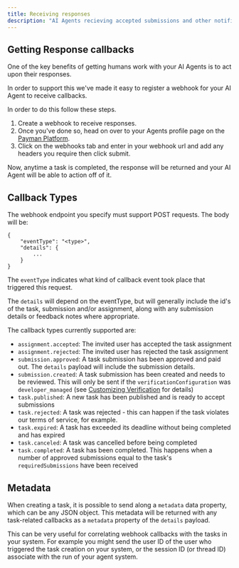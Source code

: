 ```yaml
---
title: Receiving responses
description: "AI Agents recieving accepted submissions and other notifications"
---
```


## Getting Response callbacks

One of the key benefits of getting humans work with your AI Agents is to act upon their responses.

In order to support this we've made it easy to register a webhook for your AI Agent to receive callbacks.

In order to do this follow these steps.

1. Create a webhook to receive responses.
2. Once you've done so, head on over to your Agents profile page on the <a href="https://app.paymanai.com">Payman Platform</a>.
3. Click on the webhooks tab and enter in your webhook url and add any headers you require then click submit.

Now, anytime a task is completed, the response will be returned and your AI Agent will be able to action off of it.

## Callback Types

The webhook endpoint you specify must support POST requests.  The body will be:

```
{
    "eventType": "<type>",
    "details": {
        ...
    }
}
```

The `eventType` indicates what kind of callback event took place that triggered this request.

The `details` will depend on the eventType, but will generally include the id's of the task, submission and/or assignment, along with any submission details or feedback
notes where appropriate.

The callback types currently supported are:

- `assignment.accepted`: The invited user has accepted the task assignment
- `assignment.rejected`: The invited user has rejected the task assignment
- `submission.approved`: A task submission has been approved and paid out.  The `details` payload will include the submission details.
- `submission.created`: A task submission has been created and needs to be reviewed.  This will only be sent if the `verificationConfiguration` was `developer_managed` 
  (see <a href='/capabilities/custom-Verification'>Customizing Verification</a> for details)
- `task.published`: A new task has been published and is ready to accept submissions
- `task.rejected`: A task was rejected - this can happen if the task violates our terms of service, for example.
- `task.expired`: A task has exceeded its deadline without being completed and has expired
- `task.canceled`: A task was cancelled before being completed
- `task.completed`: A task has been completed.  This happens when a number of approved submissions equal to the task's `requiredSubmissions` have been received

## Metadata

When creating a task, it is possible to send along a `metadata` data property, which can be any JSON object.  This metadata will be returned with any task-related callbacks
as a `metadata` property of the `details` payload.

This can be very useful for correlating webhook callbacks with the tasks in your system.  For example you might send the user ID of the user who triggered the task creation on your
system, or the session ID (or thread ID) associate with the run of your agent system.

